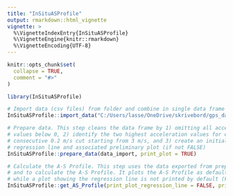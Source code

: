 ```yaml
---
title: "InSituASProfile"
output: rmarkdown::html_vignette
vignette: >
  %\VignetteIndexEntry{InSituASProfile}
  %\VignetteEngine{knitr::rmarkdown}
  %\VignetteEncoding{UTF-8}
---
```


```r
knitr::opts_chunk$set(
  collapse = TRUE,
  comment = "#>"
)
```

```r
library(InSituASProfile)

# Import data (csv files) from folder and combine in single data frame for analysis.  
InSituASProfile::import_data("C:/Users/lasse/OneDrive/skrivebord/gps_data", Velocity, Acceleration)

# Prepare data. This step cleans the data frame by 1) omitting all acceleration
# values below 0, 2) identify the two highest acceleration values for every 
# consecutive 0.2 m/s cut starting from 3 m/s, and 3) create an initial 
# regression line and associated preliminary plot (if not FALSE) 
InSituASProfile::prepare_data(data_import, print_plot = TRUE)

# Calculate the A-S Profile. This step uses the data exported from prepare_data,
# and to calculate the A-S Profile. It plots the A-S Profile as default (TRUE), 
# while a plot showing the regression line is not printed by default (FALSE).
InSituASProfile::get_AS_Profile(print_plot_regression_line = FALSE, print_AS_plot = TRUE)

```
